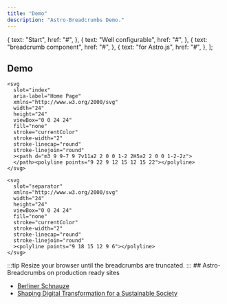 ```yaml
---
title: "Demo"
description: "Astro-Breadcrumbs Demo."
---
```



  {
    text: "Start",
    href: "#",
  },
  {
    text: "Well configurable",
    href: "#",
  },
  {
    text: "breadcrumb component",
    href: "#",
  },
  {
    text: "for Astro.js",
    href: "#",
  },
];

## Demo

<div class="o-demo">
  <Breadcrumbs truncated={true} crumbs={customCrumbs}>

    <svg
      slot="index"
      aria-label="Home Page"
      xmlns="http://www.w3.org/2000/svg"
      width="24"
      height="24"
      viewBox="0 0 24 24"
      fill="none"
      stroke="currentColor"
      stroke-width="2"
      stroke-linecap="round"
      stroke-linejoin="round"
      ><path d="m3 9 9-7 9 7v11a2 2 0 0 1-2 2H5a2 2 0 0 1-2-2z">
      </path><polyline points="9 22 9 12 15 12 15 22"></polyline>
    </svg>

    <svg
      slot="separator"
      xmlns="http://www.w3.org/2000/svg"
      width="24"
      height="24"
      viewBox="0 0 24 24"
      fill="none"
      stroke="currentColor"
      stroke-width="2"
      stroke-linecap="round"
      stroke-linejoin="round"
      ><polyline points="9 18 15 12 9 6"></polyline>
    </svg>

  </Breadcrumbs>

</div>
:::tip
Resize your browser until the breadcrumbs are truncated.
:::
## Astro-Breadcrumbs on production ready sites

- [Berliner Schnauze](https://berliner-schnauze.wtf/wort/knorke/)
- [Shaping Digital Transformation for a Sustainable Society](https://publication2023.bits-und-baeume.org/)
